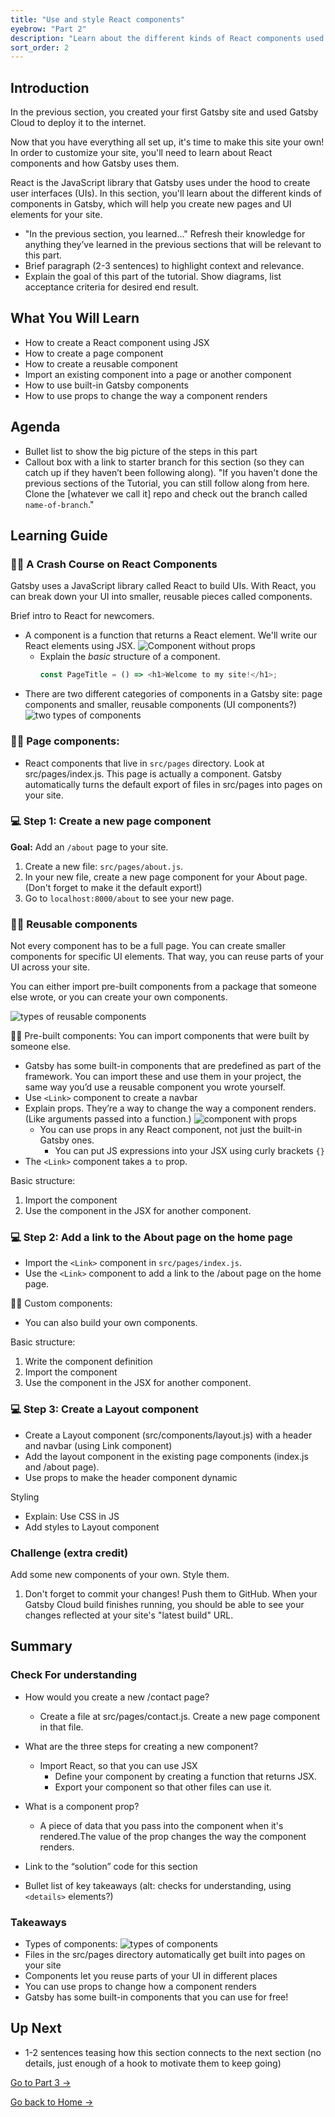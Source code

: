 ```yaml
---
title: "Use and style React components"
eyebrow: "Part 2"
description: "Learn about the different kinds of React components used in a Gatsby site. You'll also learn how to style components using CSS in JS."
sort_order: 2
---
```


## Introduction

In the previous section, you created your first Gatsby site and used Gatsby Cloud to deploy it to the internet.

Now that you have everything all set up, it's time to make this site your own! In order to customize your site, you'll need to learn about React components and how Gatsby uses them.

React is the JavaScript library that Gatsby uses under the hood to create user interfaces (UIs). In this section, you'll learn about the different kinds of components in Gatsby, which will help you create new pages and UI elements for your site.

- "In the previous section, you learned..." Refresh their knowledge for anything they’ve learned in the previous sections that will be relevant to this part.
- Brief paragraph (2-3 sentences) to highlight context and relevance.
- Explain the goal of this part of the tutorial. Show diagrams, list acceptance criteria for desired end result.

## What You Will Learn

- How to create a React component using JSX
- How to create a page component
- How to create a reusable component
- Import an existing component into a page or another component
- How to use built-in Gatsby components
- How to use props to change the way a component renders

## Agenda

- Bullet list to show the big picture of the steps in this part
- Callout box with a link to starter branch for this section (so they can catch up if they haven’t been following along). "If you haven't done the previous sections of the Tutorial, you can still follow along from here. Clone the [whatever we call it] repo and check out the branch called `name-of-branch`."

## Learning Guide

### 👩‍🏫 A Crash Course on React Components

Gatsby uses a JavaScript library called React to build UIs. With React, you can break down your UI into smaller, reusable pieces called components.

Brief intro to React for newcomers.

- A component is a function that returns a React element. We'll write our React elements using JSX.
  ![Component without props](./component-without-props.png)
  - Explain the _basic_ structure of a component.
    ```js
    const PageTitle = () => <h1>Welcome to my site!</h1>;
    ```
- There are two different categories of components in a Gatsby site: page components and smaller, reusable components (UI components?)
  ![two types of components](./two-types-of-components.png)

### 👩‍🏫 Page components:

- React components that live in `src/pages` directory. Look at src/pages/index.js. This page is actually a component. Gatsby automatically turns the default export of files in src/pages into pages on your site.

### 💻 Step 1: Create a new page component

**Goal:** Add an `/about` page to your site.

1. Create a new file: `src/pages/about.js`.
1. In your new file, create a new page component for your About page. (Don't forget to make it the default export!)
1. Go to `localhost:8000/about` to see your new page.

### 👩‍🏫 Reusable components

Not every component has to be a full page. You can create smaller components for specific UI elements. That way, you can reuse parts of your UI across your site.

You can either import pre-built components from a package that someone else wrote, or you can create your own components.

![types of reusable components](./types-of-reusable-components.png)

👩‍🏫 Pre-built components: You can import components that were built by someone else.

- Gatsby has some built-in components that are predefined as part of the framework. You can import these and use them in your project, the same way you’d use a reusable component you wrote yourself.
- Use `<Link>` component to create a navbar
- Explain props. They’re a way to change the way a component renders. (Like arguments passed into a function.)
  ![component with props](./component-with-props.png)
  - You can use props in any React component, not just the built-in Gatsby ones.
    - You can put JS expressions into your JSX using curly brackets `{}`
- The `<Link>` component takes a `to` prop.

Basic structure:

1. Import the component
1. Use the component in the JSX for another component.

### 💻 Step 2: Add a link to the About page on the home page

- Import the `<Link>` component in `src/pages/index.js`.
- Use the `<Link>` component to add a link to the /about page on the home page.

👩‍🏫 Custom components:

- You can also build your own components.

Basic structure:

1. Write the component definition
1. Import the component
1. Use the component in the JSX for another component.

### 💻 Step 3: Create a Layout component

- Create a Layout component (src/components/layout.js) with a header and navbar (using Link component)
- Add the layout component in the existing page components (index.js and /about page).
- Use props to make the header component dynamic

Styling

- Explain: Use CSS in JS
- Add styles to Layout component

### Challenge (extra credit)

Add some new components of your own. Style them.

1. Don't forget to commit your changes! Push them to GitHub. When your Gatsby Cloud build finishes running, you should be able to see your changes reflected at your site's "latest build" URL.

## Summary

### Check For understanding

- How would you create a new /contact page?
  - Create a file at src/pages/contact.js. Create a new page component in that file.
- What are the three steps for creating a new component?
  - Import React, so that you can use JSX
    - Define your component by creating a function that returns JSX.
    - Export your component so that other files can use it.
- What is a component prop?

  - A piece of data that you pass into the component when it's rendered.The value of the prop changes the way the component renders.

- Link to the “solution” code for this section
- Bullet list of key takeaways (alt: checks for understanding, using `<details>` elements?)

### Takeaways

- Types of components:
  ![types of components](./types-of-components.png)
- Files in the src/pages directory automatically get built into pages on your site
- Components let you reuse parts of your UI in different places
- You can use props to change how a component renders
- Gatsby has some built-in components that you can use for free!

## Up Next

- 1-2 sentences teasing how this section connects to the next section (no details, just enough of a hook to motivate them to keep going)

[Go to Part 3 &rarr;](/part-3)

[Go back to Home &rarr;](/)
